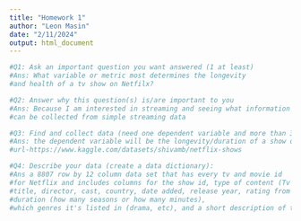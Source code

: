 ---
title: "Homework 1"
author: "Leon Masin"
date: "2/11/2024"
output: html_document
---
  
```{r}
#Q1: Ask an important question you want answered (1 at least) 
#Ans: What variable or metric most determines the longevity 
#and health of a tv show on Netfilx?

#Q2: Answer why this question(s) is/are important to you
#Ans: Because I am interested in streaming and seeing what information
#can be collected from simple streaming data

#Q3: Find and collect data (need one dependent variable and more than 3 dependent variables)
#Ans: the dependent variable will be the longevity/duration of a show or movie to see what factors impact how long a show lasts for
#url-https://www.kaggle.com/datasets/shivamb/netflix-shows

#Q4: Describe your data (create a data dictionary):
#Ans a 8807 row by 12 column data set that has every tv and movie id 
#for Netflix and includes columns for the show id, type of content (Tv or Movie)
#title, director, cast, country, date added, release year, rating from the mpaa (tv-ma, r etc)
#duration (how many seasons or how many minutes),
#which genres it's listed in (drama, etc), and a short description of the content





```